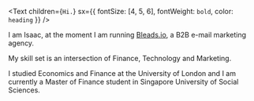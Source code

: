 <Text
  children={`Hi.`}
  sx={{ fontSize: [4, 5, 6], fontWeight: `bold`, color: `heading` }}
/>

I am Isaac, at the moment I am running [Bleads.io](https://bleads.io), a B2B e-mail marketing agency.

My skill set is an intersection of Finance, Technology and Marketing.

I studied Economics and Finance at the University of London and I am currently a Master of Finance student in Singapore University of Social Sciences.
